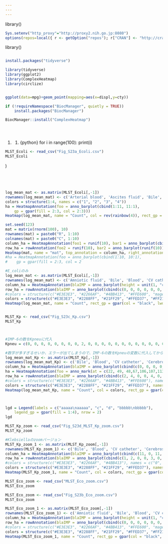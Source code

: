 ```yaml
---
---
---
```


library()

```r
Sys.setenv("http_proxy"="http://proxy2.nih.go.jp:8080")
options(repos=local({ r <- getOption("repos"); r["CRAN"] <- "http://cran.ism.ac.jp"; r }))
```

library()

```r

```

```r
install.packages("tidyverse")
```

```r
library(tidyverse)
library(ggplot2)
library(ComplexHeatmap)
library(circlize)

```

```r

```

```r
ggplot(data=mpg)+geom_point(mapping=aes(x=displ,y=cty))
```

```r
if (!requireNamespace("BiocManager", quietly = TRUE))
    install.packages("BiocManager")

BiocManager::install("ComplexHeatmap")
```

```r

```

```r
```

```r

```

1.  <div>

    1.  <div>

        {python} for i in range(100): print(i)

        </div>

    </div>

<!-- -->

```r
MLST_Ecoli <- read_csv("Fig_S23a_Ecoli.csv")
MLST_Ecoli
```

)

```python

```

```r

```

```r


```

```r
```

```r
log_mean_mat <- as.matrix(MLST_Ecoli[,-1])
rownames(log_mean_mat) <- c('Arterial blood', 'Ascites fluid', 'Bile', 'Catheter', 'Drainage', 'Feces', 'Injury part', 'Oral cavity', 'Other material', 'Pharyngeal mucus', 'Pus', 'Skin', 'Spontaneous micturition', 'Sputum', 'Vaginal secretions', 'Venous blood')
colors = structure(1:4, names = c("1", "2", "3", "4"))
ha = HeatmapAnnotation(foo = anno_barplot(cbind(1:11, 11:1), 
    gp = gpar(fill = 2:3, col = 2:3)))
Heatmap(log_mean_mat, name = "Count", col = rev(rainbow(4)), rect_gp = gpar(col = "black", lwd = 1))
```

```r

set.seed(123)
mat = matrix(rnorm(100), 10)
rownames(mat) = paste0("R", 1:10)
colnames(mat) = paste0("C", 1:10)
column_ha = HeatmapAnnotation(foo1 = runif(10), bar1 = anno_barplot(cbind(1:10, 10:1)))
row_ha = rowAnnotation(foo2 = runif(10), bar2 = anno_barplot(runif(10)))
Heatmap(mat, name = "mat", top_annotation = column_ha, right_annotation = row_ha)
#ha = HeatmapAnnotation(foo = anno_barplot(cbind(1:10, 10:1), 
#    gp = gpar(fill = 2:3, col = 2
```

```r
#E_coliのみ
log_mean_mat <- as.matrix(MLST_Ecoli[,-1])
rownames(log_mean_mat) <- c('Amniotic fluid', 'Bile', 'Blood', 'CV catheter', 'Ear specimen', 'Eye specimen', 'Gastrointestinal specimen', 'Genitourinary specimen', 'Others', 'Peritoneal dialysis fluid', 'Peritoneal fluid', 'Pus', 'Respiratory specimen', 'Sputum', 'Stool', 'Urine', 'n.d.')
column_ha = HeatmapAnnotation(blaIMP = anno_barplot(height = unit(1, "cm"), cbind(c(0, 0, 0, 0, 0, 0, 0, 0, 0, 0, 0, 0, 0, 0, 0, 0, 0, 0, 0, 7, 0, 0, 0, 0, 0, 0, 0, 0, 0, 0, 0, 0, 0, 0, 0, 0, 0, 0, 0, 0, 0, 0, 0, 0, 0, 0, 0, 0, 0, 0, 0, 0, 0, 0, 0, 0, 0, 0, 0, 0, 0, 0, 0, 0, 0, 0, 0, 0, 0, 0, 0, 0, 0, 0, 0, 0, 0, 0, 0, 0, 0, 0, 1, 0, 0, 0, 0, 0, 0, 0, 0, 0, 0, 0, 0, 0, 0, 0, 0, 0, 0, 0, 0, 0, 0, 0, 0, 0, 0, 1, 0, 0, 0, 0, 0, 0, 0, 0, 0, 0, 0, 0, 0, 0, 0, 0, 1, 0, 0, 0, 0, 0, 0, 0, 0, 1, 0, 0, 0, 0, 0, 0, 0, 0, 0, 0, 0, 1, 0, 0, 0, 0, 0, 0, 0, 0, 0, 0, 0, 0, 0, 0, 0, 0, 0, 0, 1, 0, 0, 0, 0, 0, 0, 0, 0, 0, 0, 0, 0, 0, 0, 0, 0, 0, 0, 0, 0, 1, 0, 0, 0, 0, 0, 0, 0, 0, 0, 0, 0, 0, 0, 0, 0, 0, 0, 0),c(0, 0, 0, 0, 0, 0, 0, 0, 0, 0, 0, 0, 0, 0, 0, 0, 0, 0, 0, 6, 0, 0, 0, 0, 0, 0, 0, 0, 0, 0, 0, 0, 0, 0, 0, 0, 0, 0, 0, 0, 0, 0, 0, 0, 0, 0, 0, 0, 0, 0, 0, 0, 0, 0, 0, 0, 0, 0, 0, 0, 0, 0, 0, 0, 0, 0, 0, 0, 0, 0, 0, 0, 0, 0, 0, 0, 0, 0, 0, 0, 0, 0, 0, 0, 0, 0, 0, 0, 0, 0, 0, 0, 0, 0, 0, 0, 0, 0, 0, 0, 0, 1, 1, 0, 0, 0, 0, 0, 0, 0, 0, 0, 0, 0, 0, 0, 0, 0, 0, 0, 0, 0, 0, 0, 0, 0, 0, 0, 0, 0, 0, 0, 0, 0, 0, 0, 0, 0, 0, 0, 0, 0, 0, 0, 0, 0, 0, 0, 0, 0, 0, 0, 0, 0, 0, 0, 0, 0, 0, 0, 0, 0, 0, 0, 0, 0, 0, 0, 0, 0, 0, 0, 0, 0, 0, 0, 0, 0, 0, 0, 0, 0, 0, 0, 0, 0, 0, 0, 0, 0, 0, 0, 0, 0, 0, 0, 0, 0, 0, 0, 0, 0, 0, 0, 0, 0))))
row_ha = rowAnnotation(blaIMP = anno_barplot(cbind(c(0, 0, 0, 0, 0, 0, 2, 0, 0, 0, 0, 0, 3, 0, 2, 6, 1),c(0, 0, 3, 0, 0, 0, 0, 0, 0, 0, 0, 1, 0, 1, 1, 2, 0))))
#colors = structure(c("#E3E3E3", "#2266AF", "#4BB413", "#FFE600", "magenta"), names = c("0", "20", "40", "50", "100"))
colors = structure(c("#E3E3E3", "#2288FF", "#21FF29", "#FFED37", "#FF21F8"), names = c("0", "20", "40", "50", "100"))
Heatmap(log_mean_mat, name = "Count", rect_gp = gpar(col = "black", lwd = 0.5), row_names_gp = gpar(fontsize = 8), column_names_gp = gpar(fontsize = 8), top_annotation = column_ha, left_annotation = row_ha, col=colors, heatmap_legend_param = list(labels = c("0", "<10", ">=10, <50", ">=50, <100", ">=100")))
```

```r
```

```r
MLST_Kp <- read_csv("Fig_S23c_Kp.csv")
MLST_Kp
```

```r

```

```r
```

```r
#IMP-6の数をKpneuに代入
Kpneu = c(0, 0, 0, 0, 0, 0, 0, 0, 2, 0, 0, 0, 0, 0, 0, 0, 0, 0, 0, 0, 0, 2, 0, 0, 0, 0, 0, 0, 0, 0, 0, 0, 0, 0, 0, 0, 0, 0, 2, 0, 0, 0, 0, 0, 0, 0, 0, 0, 0, 0, 0, 0, 0, 0, 0, 0, 0, 0, 0, 0, 0, 0, 0, 0, 0, 0, 0, 0, 0, 0, 0, 0, 0, 0, 0, 0, 0, 0, 0, 0, 0, 0, 0, 0, 0, 0, 0, 0, 0, 0, 0, 0, 0, 0, 0, 0, 0, 0, 0, 0, 0, 0, 0, 0, 0, 0, 0, 0, 0, 0, 1, 0, 2, 0, 0, 0, 0, 0, 0, 1, 0, 0, 0, 0, 0, 0, 0, 0, 0, 0, 0, 0, 0, 3, 0, 0, 0, 0, 0, 0, 0, 0, 0, 0, 0, 0, 0, 0, 0, 0, 0, 0, 0, 3, 0, 0, 0, 0, 0, 0, 0, 0, 0, 0, 0, 0, 0, 0, 0, 0, 0, 0, 0, 0, 0, 0, 0, 0, 0, 0, 0, 0, 0, 0, 0, 0, 0, 0, 0, 0, 0, 0, 0, 0, 0, 0, 0, 0, 0, 0, 0, 0, 4, 0, 0, 0, 0, 0, 0, 0, 0, 0, 0, 0, 0, 0, 0, 0, 0, 0, 0, 0, 0, 0, 0, 0, 0, 0, 0, 0, 0, 0, 0, 0, 0, 0, 0, 0, 0, 0, 0, 0, 0, 0, 0, 0, 0, 0, 0, 0, 0, 0, 0, 0, 0, 0, 0, 0, 0, 0, 0, 0, 0, 0, 0, 0, 0, 0, 0, 0, 0, 0, 0, 0, 0, 0, 0, 0, 0, 0, 0, 0, 0, 0, 0, 0, 0, 0, 0, 0, 0, 0, 0, 0, 0, 0, 0, 0, 0, 0, 0, 0, 0, 0, 0, 0, 0, 0, 0, 0, 0, 0, 0, 0, 0, 0, 0, 0, 0, 0, 0, 0, 0, 0, 0, 0, 0, 0, 0, 1, 0, 0, 0, 0, 0, 0, 0, 0, 0, 0, 0, 0, 0, 0, 0, 0, 0, 0, 0, 0)
```

```r
#数字が多すぎるせいか、エラーが出てしまうので、IMP-6の数をKpneuの変数に代入してから
log_mean_mat_Kp <- as.matrix(MLST_Kp[,-1])
rownames(log_mean_mat_Kp) <- c('Bile', 'Blood', 'CV catheter', 'Cerebrospinal fluid', 'Gastrointestinal specimen', 'Genitourinary specimen', 'Others', 'Peritoneal fluid', 'Plueral effusion fluidd', 'Pus', 'Respiratory specimen', 'Sputum', 'Stool', 'Synovial fluid', 'Urine', 'n.d.')
column_ha = HeatmapAnnotation(blaIMP = anno_barplot(cbind(c(0, 0, 0, 0, 0, 0, 0, 0, 0, 0, 0, 0, 0, 2, 0, 0, 0, 0, 0, 0, 0, 11, 0, 0, 2, 0, 0, 0, 0, 0, 0, 0, 0, 0, 0, 0, 0, 0, 0, 0, 0, 0, 0, 0, 0, 0, 0, 0, 11, 0, 0, 0, 0, 0, 0, 0, 0, 0, 0, 2, 0, 0, 0, 0, 3, 0, 0, 0, 0, 0, 0, 0, 0, 0, 0, 0, 0, 0, 0, 0, 0, 0, 0, 0, 0, 0, 0, 0, 0, 0, 0, 0, 0, 0, 0, 0, 2, 0, 0, 0, 0, 0, 0, 0, 0, 0, 0, 0, 0, 0, 0, 0, 1, 0, 0, 0, 0, 0, 0, 0, 0, 0, 0, 0, 0, 0, 0, 0, 0, 0, 0, 0, 0, 0, 0, 0, 0, 0, 0, 0, 0, 0, 0, 0, 0, 0, 0, 1, 0, 0, 0, 0, 0, 0, 0, 0, 0, 0, 0, 0, 0, 1, 4, 0, 0, 0, 0, 0, 0, 0, 0, 0, 0, 0, 0, 0, 0, 0, 0, 0, 0, 0, 0, 0, 0, 0, 0, 0, 0, 0, 0, 0, 0, 0, 0, 0, 0, 0, 0, 0, 0, 0, 1, 0, 0, 0, 0, 0, 0, 0, 0, 0, 0, 0, 0, 0, 0, 0, 0, 0, 0, 0, 0, 0, 0, 0, 0, 2, 0, 0, 0, 0, 0, 0, 0, 1, 0, 0, 0, 0, 0, 0, 0, 0, 0, 0, 0, 0, 0, 0, 1, 0, 0, 3, 0, 0, 0, 0, 0, 0, 0, 0, 0, 0, 0, 0, 0, 0, 0, 0, 0, 0, 0, 0, 0, 0, 0, 0, 0, 0, 0, 0, 0, 0, 0, 0, 0, 0, 0, 0, 0, 0, 0, 0, 0, 0, 0, 0, 0, 2, 0, 0, 0, 0, 0, 0, 1, 0, 0, 0, 0, 0, 0, 1, 0, 0, 0, 0, 0, 0, 0, 0, 0, 0, 0, 0, 0, 0, 0, 0, 0, 1, 0, 0, 0, 0, 0, 0, 0, 0, 0, 0, 0, 0, 0, 1, 0, 0, 0, 4), Kpneu)))
ha = HeatmapAnnotation(foo = anno_mark(at = c(22, 49, 48,67,106,107,113,127,134,148,154,190,196,203,227,251,291,327,338,350), labels = c('12', '15', '147', '17', '218', '219', '23', '25', '268', '29', '307', '35', '36', '37', '412', '45', '65', '86', '896', 'n.d.'), side = "bottom"))
row_ha = rowAnnotation(blaIMP = anno_barplot(cbind(c(2, 4, 0, 0, 4, 0, 1, 0, 0, 1, 0, 15, 22, 0, 7, 2),c(1, 3, 0, 0, 0, 1, 2, 1, 0, 3, 0, 5, 3, 0, 2, 0))))
#colors = structure(c("#E3E3E3", "#2266AF", "#4BB413", "#FFE600"), names = c("0", "20", "40", "50"))
colors = structure(c("#E3E3E3", "#2288FF", "#21FF29", "#FFED37"), names = c("0", "20", "40", "50"))
Heatmap(log_mean_mat_Kp, name = "Count", col = colors, rect_gp = gpar(col = "black", lwd = 0.5), bottom_annotation = ha, row_names_gp = gpar(fontsize = 7), show_column_names = FALSE, column_names_gp = gpar(fontsize = 2), top_annotation = column_ha, left_annotation = row_ha, heatmap_legend_param = list(labels = c("0", "<10", ">=10, <50", ">=50, <100")))

```

```r

```

```r

```

```r
lgd = Legend(labels = c("aaaaa\naaaaa", "c", "d", "bbbbb\nbbbbb"),
    legend_gp = gpar(fill = 1:4), nrow = 2)
lgd
```

```r
MLST_Kp_zoom <- read_csv("Fig_S23d_MLST_Kp_zoom.csv")
MLST_Kp_zoom
```

```r
#Klebsiellaのzoomバージョン
MLST_Kp_zoom_1 <- as.matrix(MLST_Kp_zoom[,-1])
rownames(MLST_Kp_zoom_1) <- c('Bile', 'Blood', 'CV catheter', 'Cerebrospinal fluid', 'Gastrointestinal specimen', 'Genitourinary specimen', 'Others', 'Peritoneal fluid', 'Plueral effusion fluid', 'Pus', 'Respiratory specimen', 'Sputum', 'Stool', 'Synovial fluid', 'Urine', 'n.d.')
column_ha = HeatmapAnnotation(blaIMP = anno_barplot(cbind(c(11, 0, 11, 0, 0, 0, 1, 0, 0, 1, 0, 0, 0, 1, 0, 1, 0, 0, 0, 4),c(2, 0, 0, 0, 0, 0, 2, 0, 3, 0, 3, 0, 0, 4, 0, 0, 0, 0, 0, 0))))
row_ha = rowAnnotation(blaIMP = anno_barplot(cbind(c(1, 2, 0, 0, 3, 0, 1, 0, 0, 1, 0, 10, 7, 0, 4, 1),c(0, 2, 0, 0, 0, 1, 2, 1, 0, 3, 0, 3, 2, 0, 0, 0))))
#colors = structure(c("#E3E3E3", "#2266AF", "#4BB413"), names = c("0", "20", "40"))
colors = structure(c("#E3E3E3", "#2288FF", "#21FF29", "#FFED37"), names = c("0", "20", "40", "50"))
Heatmap(MLST_Kp_zoom_1, name = "Count", col = colors, rect_gp = gpar(col = "black", lwd = 0.5), row_names_gp = gpar(fontsize = 8), show_column_names = TRUE, column_names_gp = gpar(fontsize = 8), top_annotation = column_ha, left_annotation = row_ha, heatmap_legend_param = list(labels = c("0", "<10", ">=10, <50", ">=50, <100")))
```

```r
MLST_Eco_zoom <- read_csv("MLST_Eco_zoom.csv")
MLST_Eco_zoom
```

```r
MLST_Eco_zoom <- read_csv("Fig_S23b_Eco_zoom.csv")
MLST_Eco_zoom
```

```r
MLST_Eco_zoom_1 <- as.matrix(MLST_Eco_zoom[,-1])
rownames(MLST_Eco_zoom_1) <- c('Amniotic fluid', 'Bile', 'Blood', 'CV catheter', 'Ear specimen', 'Eye specimen', 'Gastrointestinal specimen', 'Genitourinary specimen', 'Others', 'Peritoneal fluid', 'Pus', 'Respiratory specimen', 'Sputum','Stool', 'Urine', 'n.d.')
column_ha = HeatmapAnnotation(blaIMP = anno_barplot(height = unit(1, "cm"), cbind(c(0, 1, 0, 0, 0, 0, 7, 0, 0, 0, 0, 0),c(0, 0, 0, 0, 0, 0, 6, 0, 0, 0, 0, 0))))
row_ha = rowAnnotation(blaIMP = anno_barplot(cbind(c(0, 0, 0, 0, 0, 0, 1, 0, 0, 0, 0, 3, 0, 1, 3, 0),c(0, 0, 3, 0, 0, 0, 0, 0, 0, 0, 1, 0, 1, 0, 1, 0))))
#colors = structure(c("#E3E3E3", "#2266AF", "#4BB413", "#FFE600", "magenta"), names = c("0", "20", "40", "50", "100"))
colors = structure(c("#E3E3E3", "#2288FF", "#21FF29", "#FFED37", "#FF21F8"), names = c("0", "20", "40", "50", "100"))
Heatmap(MLST_Eco_zoom_1, name = "Count", rect_gp = gpar(col = "black", lwd = 0.5), row_names_gp = gpar(fontsize = 8), column_names_gp = gpar(fontsize = 8), top_annotation = column_ha, left_annotation = row_ha, col=colors, heatmap_legend_param = list(labels = c("0", "<10", ">=10, <50", ">=50, <100", ">=100")))
```

```r
```

```r

```

```r

```

```r

```

```r

```

```r

```
